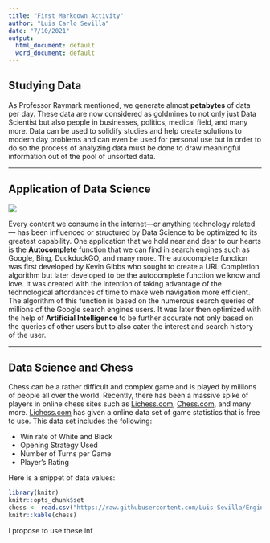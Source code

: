 ```yaml
---
title: "First Markdown Activity"
author: "Luis Carlo Sevilla"
date: "7/10/2021"
output:
  html_document: default
  word_document: default
---
```


## Studying Data

As Professor Raymark mentioned, we generate almost **petabytes** of data per day. These data are now considered as goldmines to not only just Data Scientist but also people in businesses, politics, medical field, and many more. Data can be used to solidify studies and help create solutions to modern day problems and can even be used for personal use but in order to do so the process of analyzing data must be done to draw meaningful information out of the pool of unsorted data. 

***

## Application of Data Science
![](https://miro.medium.com/max/700/1*209COHJ1LFfInRPuWQFylQ.png)

Every content we consume in the internet---or anything technology related--- has been influenced or structured by Data Science to be optimized to its greatest capability. One application that we hold near and dear to our hearts is the **Autocomplete** function that we can find in search engines such as Google, Bing, DuckduckGO, and many more. The autocomplete function was first developed by Kevin Gibbs who sought to create a URL Completion algorithm but later developed to be the autocomplete function we know and love. It was created with the intention of taking advantage of the technological affordances of time to make web navigation more efficient. The algorithm of this function is based on the numerous search queries of millions of the Google search engines users. It was later then optimized with the help of **Artificial Intelligence** to be further accurate not only based on the queries of other users but to also cater the interest and search history of the user. 

*** 

## Data Science and Chess

Chess can be a rather difficult and complex game and is played by millions of people all over the world. Recently, there has been a massive spike of players in online chess sites such as [Lichess.com](lichess.com), [Chess.com](Chess.com), and many more. [Lichess.com](lichess.com) has given a online data set of game statistics that is free to use. This data set includes the following:

* Win rate of White and Black
* Opening Strategy Used 
* Number of Turns per Game
* Player's Rating


Here is a snippet of data values:



```r
library(knitr)
knitr::opts_chunk$set
chess <- read.csv("https://raw.githubusercontent.com/Luis-Sevilla/Engineering_GroupActivity/master/chess-game%20-%20chess-game.csv", header = TRUE, sep = ",")
knitr::kable(chess)
```

I propose to use these inf



